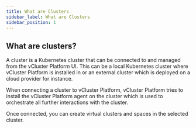 ```yaml
---
title: What are Clusters
sidebar_label: What are Clusters
sidebar_position: 1
---
```


## What are clusters?

A cluster is a Kubernetes cluster that can be connected to and managed from the vCluster Platform UI. This can be a local Kubernetes cluster where vCluster Platform is installed in or an external cluster which is deployed on a cloud provider for instance.

When connecting a cluster to vCluster Platform, vCluster Platform tries to install the vCluster Platform agent on the cluster which is used to orchestrate all further interactions with the cluster.

Once connected, you can create virtual clusters and spaces in the selected cluster.
